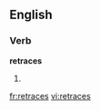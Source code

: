 ==English==

===Verb===
'''retraces'''

#{{third-person singular of|retrace}}

{{anagrams:en/aceerrst}}
[[fr:retraces]]
[[vi:retraces]]